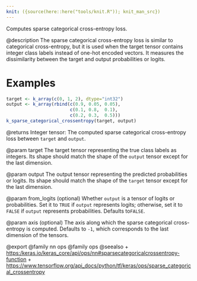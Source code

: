```yaml
---
knit: ({source(here::here("tools/knit.R")); knit_man_src})
---
```

Computes sparse categorical cross-entropy loss.

@description
The sparse categorical cross-entropy loss is similar to categorical
cross-entropy, but it is used when the target tensor contains integer
class labels instead of one-hot encoded vectors. It measures the
dissimilarity between the target and output probabilities or logits.

# Examples
```r
target <- k_array(c(0, 1, 2), dtype="int32")
output <- k_array(rbind(c(0.9, 0.05, 0.05), 
                        c(0.1, 0.8,  0.1), 
                        c(0.2, 0.3,  0.5)))
k_sparse_categorical_crossentropy(target, output)
```

@returns
Integer tensor: The computed sparse categorical cross-entropy
loss between `target` and `output`.

@param target
The target tensor representing the true class labels as
integers. Its shape should match the shape of the `output`
tensor except for the last dimension.

@param output
The output tensor representing the predicted probabilities
or logits.
Its shape should match the shape of the `target` tensor except
for the last dimension.

@param from_logits
(optional) Whether `output` is a tensor of logits
or probabilities.
Set it to `TRUE` if `output` represents logits; otherwise,
set it to `FALSE` if `output` represents probabilities.
Defaults to`FALSE`.

@param axis
(optional) The axis along which the sparse categorical
cross-entropy is computed.
Defaults to `-1`, which corresponds to the last dimension
of the tensors.

@export
@family nn ops
@family ops
@seealso
+ <https:/keras.io/keras_core/api/ops/nn#sparsecategoricalcrossentropy-function>
+ <https://www.tensorflow.org/api_docs/python/tf/keras/ops/sparse_categorical_crossentropy>

